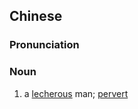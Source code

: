 {{also|咸湿佬}}
==Chinese==
{{zh-forms|s=咸湿佬|t2=鹹溼佬|type=21}}

===Pronunciation===
{{zh-pron
|m=xiánshīlǎo
|c=haam4 sap1 lou2
|cat=n
}}

===Noun===
{{zh-noun}}

# {{lb|zh|Cantonese|derogatory}} a [[lecherous]] man; [[pervert]]